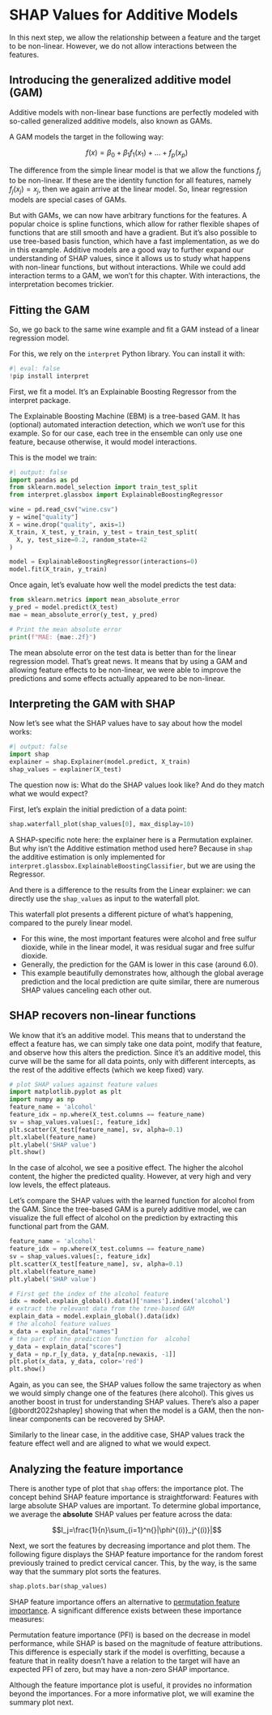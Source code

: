 # SHAP Values for Additive Models {#additive}

In this next step, we allow the relationship between a feature and the target to be non-linear.
However, we do not allow interactions between the features.

## Introducing the generalized additive model (GAM)

Additive models with non-linear base functions are perfectly modeled with so-called generalized additive models, also known as GAMs.

A GAM models the target in the following way:

$$f(x) = \beta_0 + \beta_1 f_1(x_1) + \ldots + f_p(x_p)$$

The difference from the simple linear model is that we allow the functions $f_j$ to be non-linear. 
If these are the identity function for all features, namely $f_j(x_j) = x_j$, then we again arrive at the linear model.
So, linear regression models are special cases of GAMs.

But with GAMs, we can now have arbitrary functions for the features.
A popular choice is spline functions, which allow for rather flexible shapes of functions that are still smooth and have a gradient.
But it's also possible to use tree-based basis function, which have a fast implementation, as we do in this example.
Additive models are a good way to further expand our understanding of SHAP values, since it allows us to study what happens with non-linear functions, but without interactions.
While we could add interaction terms to a GAM, we won't for this chapter.
With interactions, the interpretation becomes trickier.

## Fitting the GAM

So, we go back to the same wine example and fit a GAM instead of a linear regression model.

For this, we rely on the `interpret` Python library. You can install it with:

```python
#| eval: false
!pip install interpret
```

First, we fit a model.
It's an Explainable Boosting Regressor from the interpret package.

::: .{callout-note}

The Explainable Boosting Machine (EBM) is a tree-based GAM.
It has (optional) automated interaction detection, which we won't use for this example.
So for our case, each tree in the ensemble can only use one feature, because otherwise, it would model interactions.

:::

This is the model we train:
```python
#| output: false
import pandas as pd
from sklearn.model_selection import train_test_split
from interpret.glassbox import ExplainableBoostingRegressor

wine = pd.read_csv("wine.csv")
y = wine["quality"]
X = wine.drop("quality", axis=1)
X_train, X_test, y_train, y_test = train_test_split(
  X, y, test_size=0.2, random_state=42
)

model = ExplainableBoostingRegressor(interactions=0)
model.fit(X_train, y_train)
```

Once again, let's evaluate how well the model predicts the test data:

```python
from sklearn.metrics import mean_absolute_error
y_pred = model.predict(X_test)
mae = mean_absolute_error(y_test, y_pred)

# Print the mean absolute error
print(f"MAE: {mae:.2f}")
```

The mean absolute error on the test data is better than for the linear regression model.
That's great news.
It means that by using a GAM and allowing feature effects to be non-linear, we were able to improve the predictions and some effects actually appeared to be non-linear.

## Interpreting the GAM with SHAP

Now let's see what the SHAP values have to say about how the model works:

```python
#| output: false
import shap
explainer = shap.Explainer(model.predict, X_train)
shap_values = explainer(X_test)
```

The question now is: What do the SHAP values look like?
And do they match what we would expect?

First, let's explain the initial prediction of a data point:

```python
shap.waterfall_plot(shap_values[0], max_display=10)
```

::: {.callout-note}
A SHAP-specific note here: the explainer here is a Permutation explainer. But why isn't the Additive estimation method used here? Because in `shap` the additive estimation is only implemented for `interpret.glassbox.ExplainableBoostingClassifier`, but we are using the Regressor.

And there is a difference to the results from the Linear explainer: we can directly use the `shap_values` as input to the waterfall plot.

:::

This waterfall plot presents a different picture of what's happening, compared to the purely linear model.

- For this wine, the most important features were alcohol and free sulfur dioxide, while in the linear model, it was residual sugar and free sulfur dioxide.
- Generally, the prediction for the GAM is lower in this case (around 6.0).
- This example beautifully demonstrates how, although the global average prediction and the local prediction are quite similar, there are numerous SHAP values canceling each other out.

## SHAP recovers non-linear functions

We know that it's an additive model.
This means that to understand the effect a feature has, we can simply take one data point, modify that feature, and observe how this alters the prediction.
Since it's an additive model, this curve will be the same for all data points, only with different intercepts, as the rest of the additive effects (which we keep fixed) vary.

```python
# plot SHAP values against feature values
import matplotlib.pyplot as plt
import numpy as np
feature_name = 'alcohol'
feature_idx = np.where(X_test.columns == feature_name)
sv = shap_values.values[:, feature_idx]
plt.scatter(X_test[feature_name], sv, alpha=0.1)
plt.xlabel(feature_name)
plt.ylabel('SHAP value')
plt.show()
```

In the case of alcohol, we see a positive effect.
The higher the alcohol content, the higher the predicted quality.
However, at very high and very low levels, the effect plateaus.

Let's compare the SHAP values with the learned function for alcohol from the GAM.
Since the tree-based GAM is a purely additive model, we can visualize the full effect of alcohol on the prediction by extracting this functional part from the GAM.

```python
feature_name = 'alcohol'
feature_idx = np.where(X_test.columns == feature_name)
sv = shap_values.values[:, feature_idx]
plt.scatter(X_test[feature_name], sv, alpha=0.1)
plt.xlabel(feature_name)
plt.ylabel('SHAP value')

# First get the index of the alcohol feature
idx = model.explain_global().data()['names'].index('alcohol')
# extract the relevant data from the tree-based GAM 
explain_data = model.explain_global().data(idx)
# the alcohol feature values 
x_data = explain_data["names"]
# the part of the prediction function for  alcohol
y_data = explain_data["scores"]
y_data = np.r_[y_data, y_data[np.newaxis, -1]]
plt.plot(x_data, y_data, color='red')
plt.show()
```

Again, as you can see, the SHAP values follow the same trajectory as when we would simply change one of the features (here alcohol).
This gives us another boost in trust for understanding SHAP values.
There's also a paper [@bordt2022shapley] showing that when the model is a GAM, then the non-linear components can be recovered by SHAP.

Similarly to the linear case, in the additive case, SHAP values track the feature effect well and are aligned to what we would expect.

## Analyzing the feature importance

There is another type of plot that `shap` offers: the importance plot.
The concept behind SHAP feature importance is straightforward:
Features with large absolute SHAP values are important.
To determine global importance, we average the **absolute** SHAP values per feature across the data:

$$I_j=\frac{1}{n}\sum_{i=1}^n{}|\phi^{(i)}_j^{(i)}|$$

Next, we sort the features by decreasing importance and plot them.
The following figure displays the SHAP feature importance for the random forest previously trained to predict cervical cancer.
This, by the way, is the same way that the summary plot sorts the features. 

```python
shap.plots.bar(shap_values)
```


SHAP feature importance offers an alternative to [permutation feature importance](https://christophm.github.io/interpretable-ml-book/feature-importance.html).
A significant difference exists between these importance measures:

::: {.callout-note}

Permutation feature importance (PFI) is based on the decrease in model performance, while SHAP is based on the magnitude of feature attributions.
This difference is especially stark if the model is overfitting, because a feature that in reality doesn't have a relation to the target will have an expected PFI of zero, but may have a non-zero SHAP importance.

:::

Although the feature importance plot is useful, it provides no information beyond the importances.
For a more informative plot, we will examine the summary plot next.




